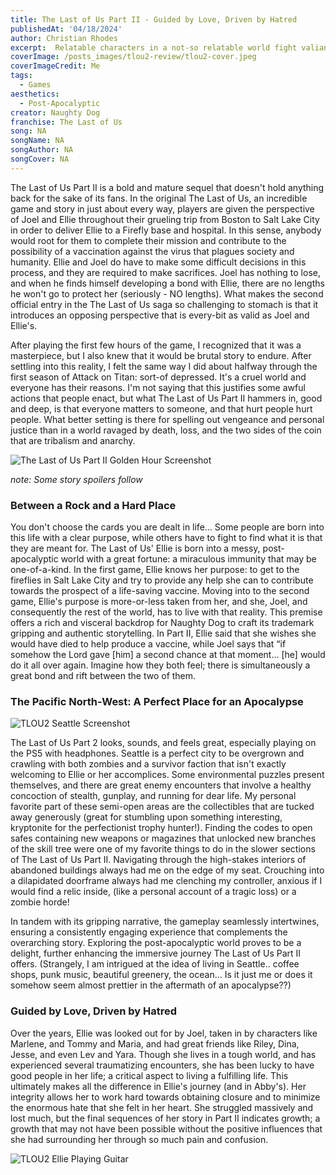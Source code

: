 ```yaml
---
title: The Last of Us Part II - Guided by Love, Driven by Hatred 
publishedAt: '04/18/2024'
author: Christian Rhodes
excerpt:  Relatable characters in a not-so relatable world fight valiantly for whom they love, no matter the cost.   
coverImage: /posts_images/tlou2-review/tlou2-cover.jpeg
coverImageCredit: Me
tags:
  - Games
aesthetics:
  - Post-Apocalyptic
creator: Naughty Dog
franchise: The Last of Us
song: NA
songName: NA
songAuthor: NA
songCover: NA
---
```


The Last of Us Part II is a bold and mature sequel that doesn't hold anything back for the sake of its fans. In the original The Last of Us, an incredible game and story in just about every way, players are given the perspective of Joel and Ellie throughout their grueling trip from Boston to Salt Lake City in order to deliver Ellie to a Firefly base and hospital. In this sense, anybody would root for them to complete their mission and contribute to the possibility of a vaccination against the virus that plagues society and humanity. Ellie and Joel do have to make some difficult decisions in this process, and they are required to make sacrifices. Joel has nothing to lose, and when he finds himself developing a bond with Ellie, there are no lengths he won't go to protect her (seriously - NO lengths). What makes the second official entry in the The Last of Us saga so challenging to stomach is that it introduces an opposing perspective that is every-bit as valid as Joel and Ellie's. 

After playing the first few hours of the game, I recognized that it was a masterpiece, but I also knew that it would be brutal story to endure. After settling into this reality, I felt the same way I did about halfway through the first season of Attack on Titan: sort-of depressed. It's a cruel world and everyone has their reasons. I'm not saying that this justifies some awful actions that people enact, but what The Last of Us Part II hammers in, good and deep, is that everyone matters to someone, and that hurt people hurt people. What better setting is there for spelling out vengeance and personal justice than in a world ravaged by death, loss, and the two sides of the coin that are tribalism and anarchy.  

![The Last of Us Part II Golden Hour Screenshot](https://drive.google.com/thumbnail?id=1EuhY6Ec_wFxJChz7qJPsVdLegkTCR22n)

*note: Some story spoilers follow*

### Between a Rock and a Hard Place

You don't choose the cards you are dealt in life… Some people are born into this life with a clear purpose, while others have to fight to find what it is that they are meant for. The Last of Us' Ellie is born into a messy, post-apocalyptic world with a great fortune: a miraculous immunity that may be one-of-a-kind. In the first game, Ellie knows her purpose: to get to the fireflies in Salt Lake City and try to provide any help she can to contribute towards the prospect of a life-saving vaccine. Moving into to the second game, Ellie's purpose is more-or-less taken from her, and she, Joel, and consequently the rest of the world, has to live with that reality. This premise offers a rich and visceral backdrop for Naughty Dog to craft its trademark gripping and authentic storytelling. In Part II, Ellie said that she wishes she would have died to help produce a vaccine, while Joel says that “if somehow the Lord gave [him] a second chance at that moment... [he] would do it all over again. Imagine how they both feel; there is simultaneously a great bond and rift between the two of them. 

### The Pacific North-West: A Perfect Place for an Apocalypse

![TLOU2 Seattle Screenshot](/posts_images/tlou2-review/tlou2-cover.jpeg)

The Last of Us Part 2 looks, sounds, and feels great, especially playing on the PS5 with headphones. Seattle is a perfect city to be overgrown and crawling with both zombies and a survivor faction that isn't exactly welcoming to Ellie or her accomplices. Some environmental puzzles present themselves, and there are great enemy encounters that involve a healthy concoction of stealth, gunplay, and running for dear life. My personal favorite part of these semi-open areas are the collectibles that are tucked away generously (great for stumbling upon something interesting, kryptonite for the perfectionist trophy hunter!). Finding the codes to open safes containing new weapons or magazines that unlocked new branches of the skill tree were one of my favorite things to do in the slower sections of The Last of Us Part II. Navigating through the high-stakes interiors of abandoned buildings always had me on the edge of my seat. Crouching into a dilapidated doorframe always had me clenching my controller, anxious if I would find a relic inside, (like a personal account of a tragic loss) or a zombie horde! 

In tandem with its gripping narrative, the gameplay seamlessly intertwines, ensuring a consistently engaging experience that complements the overarching story. Exploring the post-apocalyptic world proves to be a delight, further enhancing the immersive journey The Last of Us Part II offers. (Strangely, I am intrigued at the idea of living in Seattle.. coffee shops, punk music, beautiful greenery, the ocean… Is it just me or does it somehow seem almost prettier in the aftermath of an apocalypse??)

### Guided by Love, Driven by Hatred

Over the years, Ellie was looked out for by Joel, taken in by characters like Marlene, and Tommy and Maria, and had great friends like Riley, Dina, Jesse, and even Lev and Yara. Though she lives in a tough world, and has experienced several traumatizing encounters, she has been lucky to have good people in her life; a critical aspect to living a fulfilling life. This ultimately makes all the difference in Ellie's journey (and in Abby's). Her integrity allows her to work hard towards obtaining closure and to minimize the enormous hate that she felt in her heart. She struggled massively and lost much, but the final sequences of her story in Part II indicates growth; a growth that may not have been possible without the positive influences that she had surrounding her through so much pain and confusion. 

![TLOU2 Ellie Playing Guitar](https://drive.google.com/uc?id=1lyXmGTZjLgjCxfsnKZ_2TNoAJr13pJG9)